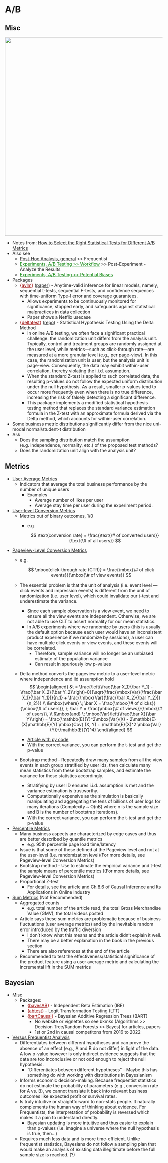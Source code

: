 # A/B {#sec-phoc-ab .unnumbered}

## Misc {#sec-phoc-ab-misc .unnumbered}

![](./_resources/Experiments,_Analysis.resources/image.png){.lightbox width="632"}

-   Notes from: [How to Select the Right Statistical Tests for Different A/B Metrics](https://towardsdatascience.com/how-to-select-the-right-statistical-tests-for-different-a-b-metrics-c8a1865851e)
-   Also see
    -   [Post-Hoc Analysis, general](Post-Hoc%20Analysis,%20general) \>\> Frequentist
    -   [Experiments, A/B Testing \>\> Workflow](experiments-a_b-testing.qmd#sec-exp-ab-wkflw){style="color: green"} \>\> Post-Experiment - Analyze the Results
    -   [Experiments, A/B Testing \>\> Potential Biases](experiments-a_b-testing.qmd#sec-exp-ab-pb){style="color: green"}
-   Packages
    -   [{]{style="color: #990000"}[avlm](https://cran.r-project.org/web/packages/avlm/index.html){style="color: #990000"}[}]{style="color: #990000"} ([paper](https://arxiv.org/abs/2210.08589)) - Anytime-valid inference for linear models, namely, sequential t-tests, sequential F-tests, and confidence sequences with time-uniform Type-I error and coverage guarantees.
        -   Allows experiments to be continuously monitored for significance, stopped early, and safeguards against statistical malpractices in data collection
        -   Paper shows a Netflix usecase
    -   [{]{style="color: #990000"}[deltatest](https://cran.r-project.org/web/packages/deltatest/index.html){style="color: #990000"}[}]{style="color: #990000"} ([repo](https://github.com/hoxo-m/deltatest)) - Statistical Hypothesis Testing Using the Delta Method
        -   In online A/B testing, we often face a significant practical challenge: the randomization unit differs from the analysis unit. Typically, control and treatment groups are randomly assigned at the user level, while metrics—such as click-through rate—are measured at a more granular level (e.g., per page-view). In this case, the randomization unit is user, but the analysis unit is page-view. Consequently, the data may exhibit within-user correlation, thereby violating the i.i.d. assumption.
        -   When the standard Z-test is applied to such correlated data, the resulting p-values do not follow the expected uniform distribution under the null hypothesis. As a result, smaller p-values tend to occur more frequently even when there is no true difference, increasing the risk of falsely detecting a significant difference.
        -   This package implements a modified statistical hypothesis testing method that replaces the standard variance estimation formula in the Z-test with an approximate formula derived via the Delta method, which accounts for within-user correlation. 
-   Some business metric distributions significantly differ from the nice uni-modal normal/student-t distribution
-   Ask
    -   Does the sampling distribution match the assumption (e.g. independence, normality, etc.) of the proposed test methods?
    -   Does the randomization unit align with the analysis unit?

## Metrics {#sec-phoc-ab-met .unnumbered}

-   [User Average Metrics]{.underline}
    -   Indicators that average the total business performance by the number of unique users
        -   Examples
            -   Average number of likes per user
            -   Average stay time per user during the experiment period.
-   [User-level Conversion Metrics]{.underline}
    -   Metrics out of binary outcomes, 1/0
        -   e.g

            $$
            \text{conversion rate} = \frac{\text{\# of converted users}}{\text{\# of all users}}
            $$
-   [Pageview-Level Conversion Metrics]{.underline}
    -   e.g.

        $$
        \mbox{click-through rate (CTR)} = \frac{\mbox{\# of click events}}{\mbox{\# of view events}}
        $$

    -   The essential problem is that the unit of analysis (i.e. event level --- click events and impression events) is different from the unit of randomization (i.e. user level), which could invalidate our t-test and underestimate the variance.

        -   Since each sample observation is a view event, we need to ensure all the view events are independent. Otherwise, we are not able to use CLT to assert normality for our mean statistics.
        -   In A/B experiments where we randomize by users (this is usually the default option because each user would have an inconsistent product experience if we randomize by sessions), a user can have multiple click events or view events, and these events will be correlated.
            -   Therefore, sample variance will no longer be an unbiased estimate of the population variance
            -   Can result in spuriously low p-values

    -   Delta method converts the pageview metric to a user-level metric where independence and iid assumption hold\
        $$
        \begin{aligned}
        &t = \frac{\left(\frac{\bar X_1}{\bar Y_1} - \frac{\bar X_2}{\bar Y_2}\right)-0}{\sqrt{\frac{\mbox{Var}(\frac{\bar X_1}{\bar Y_1})}{n_1} + \frac{\mbox{Var}(\frac{\bar X_2}{\bar Y_2})}{n_2}}} \\
        &\mbox{where} \; \bar X = \frac{\mbox{\# of clicks}}{\mbox{\# of users}}, \; \bar Y = \frac{\mbox{\# of views}}{\mbox{\# of users}}, \\
        &\mbox{and} \; \mbox{Var}\left(\frac{\bar X}{\bar Y}\right) = \frac{\mathbb{E}(Y)^2\mbox{Var}(X) - 2\mathbb{E}(X)\mathbb{E}(Y) \mbox{Cov} (X, Y) + \mathbb{E}(X)^2 \mbox{Var}(Y)}{\mathbb{E}(Y)^4}
        \end{aligned}
        $$

        -   [Article with py code](https://medium.com/@ahmadnuraziz3/applying-delta-method-for-a-b-tests-analysis-8b1d13411c22)
        -   With the correct variance, you can perform the t-test and get the p-value

    -   Bootstrap method - Repeatedly draw many samples from all the view events in each group stratified by user ids, then calculate many mean statistics from these bootstrap samples, and estimate the variance for these statistics accordingly.

        -   Stratifying by user ID ensures i.i.d. assumption is met and the variance estimation is trustworthy.
        -   Computationally expensive as the simulation is basically manipulating and aggregating the tens of billions of user logs for many iterations (Complexity \~ O(nB) where n is the sample size and B is the number of bootstrap iterations).
        -   With the correct variance, you can perform the t-test and get the p-value
-   [Percentile Metrics]{.underline}
    -   Many business aspects are characterized by edge cases and thus are better described by quantile metrics
        -   e.g. 95th percentile page load time/latency
    -   Issue is that some of these defined at the Pageview level and not at the user-level (i.e. randomization level)(For more details, see Pageview-level Conversion Metrics)
    -   Bootstrap method - Use to estimate the empirical variance and t-test the sample means of percentile metrics ((For more details, see Pageview-level Conversion Metrics)
    -   Proportional Z-test
        -   For details, see the article and [Ch 8.6](https://alexdeng.github.io/causal/abstats.html#percentilevar) of Causal Inference and Its Applications in Online Industry
-   [Sum Metrics]{.underline} (Not Recommended)
    -   Aggregated counts
        -   e.g. total number of the article read, the total Gross Merchandise Value (GMV), the total videos posted
    -   Article says these sum metrics are problematic because of business fluctuations (user average metrics) and by the inevitable random error introduced by the traffic diversion
        -   I don't know what this means and the article didn't explain it well.
        -   There may be a better explanation in the book in the previous section
        -   There are also references at the end of the article
    -   Recommended to test the effectiveness/statistical significance of the product feature using a user average metric and calculating the incremental lift in the SUM metrics

## Bayesian {#sec-phoc-ab-bayes .unnumbered}

-   [Misc]{.underline}
    -   Packages:
        -   [{]{style="color: #990000"}[bayesAB](https://github.com/FrankPortman/bayesAB){style="color: #990000"}[}]{style="color: #990000"} - Independent Beta Estimation (IBE)
        -   [{]{style="color: #990000"}[abtest](https://cran.r-project.org/web/packages/abtest/abtest.pdf){style="color: #990000"}[}]{style="color: #990000"} - Logit Transformation Testing (LTT)
        -   [{]{style="color: #990000"}[bartCausal](https://github.com/vdorie/bartCause){style="color: #990000"}[}]{style="color: #990000"} - Bayesian Additive Regression Trees (BART)
            -   No website or vignettes so see bkmks (Algorithms \>\> Decision Tree/Random Forests \>\> Bayes) for articles, papers
            -   1st or 2nd in causal competitons from 2016 to 2022
-   [Versus Frequentist Analysis]{.underline}
    -   Differentiates between different hypotheses and can prove the absence of an effect (e.g., A and B do not differ) in light of the data. A low p-value however is only indirect evidence suggests that the data are too inconclusive or not odd enough to reject the null hypothesis.
        -   "Differentiates between different hypotheses" - Maybe this has something do with working with distributions in Bayesianism
    -   Informs economic decision-making. Because frequentist statistics do not estimate the probability of parameters (e.g., conversion rate for A vs. B), we cannot translate it back into relevant business outcomes like expected profit or survival rates.
    -   Is truly intuitive or straightforward to non-stats people. It naturally complements the human way of thinking about evidence. For Frequentists, the interpretation of probability is reversed which makes it a pain to understand directly.
        -   Bayesian updating is more intuitive and thus easier to explain than p-values (i.e. imagine a universe where the null hypothesis is true, then...)
    -   Requires much less data and is more time-efficient. Unlike frequentist statistics, Bayesians do not follow a sampling plan that would make an analysis of existing data illegitimate before the full sample size is reached. (?)
